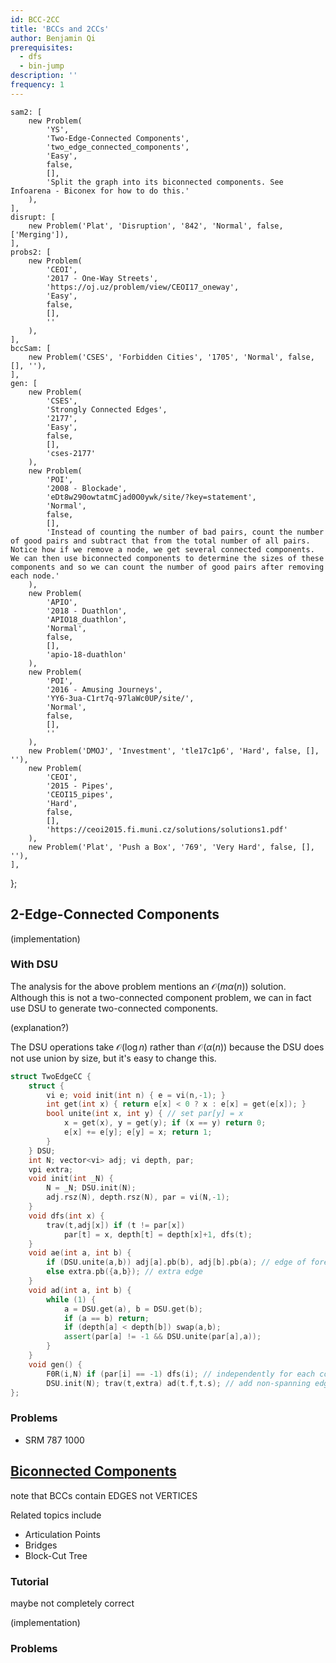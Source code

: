 ```yaml
---
id: BCC-2CC
title: 'BCCs and 2CCs'
author: Benjamin Qi
prerequisites:
  - dfs
  - bin-jump
description: ''
frequency: 1
---
```




	sam2: [
		new Problem(
			'YS',
			'Two-Edge-Connected Components',
			'two_edge_connected_components',
			'Easy',
			false,
			[],
			'Split the graph into its biconnected components. See Infoarena - Biconex for how to do this.'
		),
	],
	disrupt: [
		new Problem('Plat', 'Disruption', '842', 'Normal', false, ['Merging']),
	],
	probs2: [
		new Problem(
			'CEOI',
			'2017 - One-Way Streets',
			'https://oj.uz/problem/view/CEOI17_oneway',
			'Easy',
			false,
			[],
			''
		),
	],
	bccSam: [
		new Problem('CSES', 'Forbidden Cities', '1705', 'Normal', false, [], ''),
	],
	gen: [
		new Problem(
			'CSES',
			'Strongly Connected Edges',
			'2177',
			'Easy',
			false,
			[],
			'cses-2177'
		),
		new Problem(
			'POI',
			'2008 - Blockade',
			'eDt8w290owtatmCjad0O0ywk/site/?key=statement',
			'Normal',
			false,
			[],
			'Instead of counting the number of bad pairs, count the number of good pairs and subtract that from the total number of all pairs. Notice how if we remove a node, we get several connected components. We can then use biconnected components to determine the sizes of these components and so we can count the number of good pairs after removing each node.'
		),
		new Problem(
			'APIO',
			'2018 - Duathlon',
			'APIO18_duathlon',
			'Normal',
			false,
			[],
			'apio-18-duathlon'
		),
		new Problem(
			'POI',
			'2016 - Amusing Journeys',
			'YY6-3ua-C1rt7q-97laWc0UP/site/',
			'Normal',
			false,
			[],
			''
		),
		new Problem('DMOJ', 'Investment', 'tle17c1p6', 'Hard', false, [], ''),
		new Problem(
			'CEOI',
			'2015 - Pipes',
			'CEOI15_pipes',
			'Hard',
			false,
			[],
			'https://ceoi2015.fi.muni.cz/solutions/solutions1.pdf'
		),
		new Problem('Plat', 'Push a Box', '769', 'Very Hard', false, [], ''),
	],
};

<Resources>
	<Resource source="CF" title="DFS Tree + Bridges" url="68138">
	</Resource>
	<Resource source="CP2" title="4.2.8 - Articulation Points & Bridges">
	</Resource>
</Resources>

<!-- 	<Resource
		source="Infoarena"
		title="Infoarena - Biconex"
		url="problema/biconex"
	>
		{' '}
	</Resource>
 -->

## 2-Edge-Connected Components

<Problems problems={problems.sam2} />

(implementation)

### With DSU

<Problems problems={problems.disrupt} />

The analysis for the above problem mentions an $\mathcal{O}(m\alpha(n))$ solution. Although this is not a two-connected component problem, we can in fact use DSU to generate two-connected components.

(explanation?)

<Spoiler title="Code">

The DSU operations take $\mathcal{O}(\log n)$ rather than $\mathcal{O}(\alpha(n))$ because the DSU does not use union by size, but it's easy to change this.

```cpp
struct TwoEdgeCC {
	struct {
		vi e; void init(int n) { e = vi(n,-1); }
		int get(int x) { return e[x] < 0 ? x : e[x] = get(e[x]); }
		bool unite(int x, int y) { // set par[y] = x
			x = get(x), y = get(y); if (x == y) return 0;
			e[x] += e[y]; e[y] = x; return 1;
		}
	} DSU;
	int N; vector<vi> adj; vi depth, par;
	vpi extra;
	void init(int _N) {
		N = _N; DSU.init(N);
		adj.rsz(N), depth.rsz(N), par = vi(N,-1);
	}
	void dfs(int x) {
		trav(t,adj[x]) if (t != par[x])
			par[t] = x, depth[t] = depth[x]+1, dfs(t);
	}
	void ae(int a, int b) {
		if (DSU.unite(a,b)) adj[a].pb(b), adj[b].pb(a); // edge of forest
		else extra.pb({a,b}); // extra edge
	}
	void ad(int a, int b) {
		while (1) {
			a = DSU.get(a), b = DSU.get(b);
			if (a == b) return;
			if (depth[a] < depth[b]) swap(a,b);
			assert(par[a] != -1 && DSU.unite(par[a],a));
		}
	}
	void gen() {
		F0R(i,N) if (par[i] == -1) dfs(i); // independently for each connected component
		DSU.init(N); trav(t,extra) ad(t.f,t.s); // add non-spanning edges
};
```

</Spoiler>

### Problems

<Problems problems={problems.probs2} />

- SRM 787 1000

## [Biconnected Components](https://en.wikipedia.org/wiki/Biconnected_component)

<Problems problems={problems.bccSam} />

note that BCCs contain EDGES not VERTICES

Related topics include

- Articulation Points
- Bridges
- Block-Cut Tree

### Tutorial

<Resources>
	<Resource
		source="GFG"
		title="Articulation Points (aka Cut Vertices)"
		url="articulation-points-or-cut-vertices-in-a-graph"
	>
		maybe not completely correct
	</Resource>
</Resources>

(implementation)

### Problems

<Problems problems={problems.gen} />
